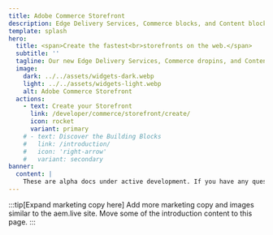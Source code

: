 ```yaml
---
title: Adobe Commerce Storefront
description: Edge Delivery Services, Commerce blocks, and Content blocks define the new Adobe Commerce Storefront.
template: splash
hero:
  title: <span>Create the fastest<br>storefronts on the web.</span>
  subtitle: ''
  tagline: Our new Edge Delivery Services, Commerce dropins, and Content blocks are now combined to create the fastest shops on the web. Find out how they can work for you.
  image:
    dark: ../../assets/widgets-dark.webp
    light: ../../assets/widgets-light.webp
    alt: Adobe Commerce Storefront
  actions:
    - text: Create your Storefront
      link: /developer/commerce/storefront/create/
      icon: rocket
      variant: primary
    # - text: Discover the Building Blocks
    #   link: /introduction/
    #   icon: 'right-arrow'
    #   variant: secondary
banner:
  content: |
    These are alpha docs under active development. If you have any questions, post them in this Slack channel: <a href="https://adobe.enterprise.slack.com/archives/C034VBDRM6U">#content-and-commerce-working-group"</a>.
---
```



:::tip[Expand marketing copy here]
Add more marketing copy and images similar to the aem.live site. Move some of the introduction
content to this page.
:::

<CardGrid>
  <LinkCard
    icon="rocket"
    title="Create your Storefront"
    description="Learn how to customize Commerce components while building an Edge Delivery storefront."
    href="/developer/commerce/storefront/create/"
  />
  <LinkCard
    icon="seti:code-search"
    title="Product Details dropin"
    description="Learn about the Product Details dropin."
    href="/developer/commerce/storefront/dropins/product-details/"
  />
  <LinkCard
    icon="seti:code-search"
    title="Cart dropin"
    description="Learn about the Cart dropin."
    href="/developer/commerce/storefront/dropins/cart/"
  />
  <LinkCard
    icon="seti:code-search"
    title="Checkout dropin"
    description="Learn about the Checkout dropin."
    href="/developer/commerce/storefront/dropins/checkout/"
  />
</CardGrid>

